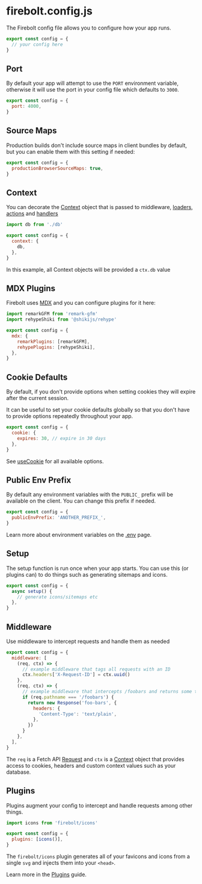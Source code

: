 <Meta
  title='Reference: firebolt.config.js'
  description='API Reference for the firebolt config file.'
/>

# firebolt.config.js

The Firebolt config file allows you to configure how your app runs.

```jsx title='firebolt.config.js' lineNumbers
export const config = {
  // your config here
}
```

## Port

By default your app will attempt to use the `PORT` environment variable, otherwise it will use the port in your config file which defaults to `3000`.

```jsx title='firebolt.config.js' lineNumbers
export const config = {
  port: 4000,
}
```

## Source Maps

Production builds don't include source maps in client bundles by default, but you can enable them with this setting if needed:

```jsx title='firebolt.config.js' lineNumbers
export const config = {
  productionBrowserSourceMaps: true,
}
```

## Context

You can decorate the [Context](/docs/ref/context) object that is passed to middleware, [loaders](/docs/loaders), [actions](/docs/actions) and [handlers](/docs/ref/handler.js)

```jsx title='firebolt.config.js' lineNumbers
import db from './db'

export const config = {
  context: {
    db,
  },
}
```

In this example, all Context objects will be provided a `ctx.db` value

## MDX Plugins

Firebolt uses [MDX](https://mdxjs.com/) and you can configure plugins for it here:

```jsx title='firebolt.config.js' lineNumbers
import remarkGFM from 'remark-gfm'
import rehypeShiki from '@shikijs/rehype'

export const config = {
  mdx: {
    remarkPlugins: [remarkGFM],
    rehypePlugins: [rehypeShiki],
  },
}
```

## Cookie Defaults

By default, if you don't provide options when setting cookies they will expire after the current session.

It can be useful to set your cookie defaults globally so that you don't have to provide options repeatedly throughout your app.

```jsx title='firebolt.config.js' lineNumbers
export const config = {
  cookie: {
    expires: 30, // expire in 30 days
  },
}
```

See [useCookie](/docs/ref/useCookie) for all available options.

## Public Env Prefix

By default any environment variables with the `PUBLIC_` prefix will be available on the client. You can change this prefix if needed.

```jsx title='firebolt.config.js' lineNumbers
export const config = {
  publicEnvPrefix: 'ANOTHER_PREFIX_',
}
```

Learn more about environment variables on the [.env](/docs/ref/env) page.

## Setup

The setup function is run once when your app starts. You can use this (or plugins can) to do things such as generating sitemaps and icons.

```jsx title='firebolt.config.js' lineNumbers
export const config = {
  async setup() {
    // generate icons/sitemaps etc
  },
}
```

## Middleware

Use middleware to intercept requests and handle them as needed

```jsx title='firebolt.config.js' lineNumbers
export const config = {
  middleware: [
    (req, ctx) => {
      // example middleware that tags all requests with an ID
      ctx.headers['X-Request-ID'] = ctx.uuid()
    },
    (req, ctx) => {
      // example middleware that intercepts /foobars and returns some text
      if (req.pathname === '/foobars') {
        return new Response('foo-bars', {
          headers: {
            'Content-Type': 'text/plain',
          },
        })
      }
    },
  ],
}
```

The `req` is a Fetch API [Request](https://developer.mozilla.org/en-US/docs/Web/API/Request) and `ctx` is a [Context](/docs/ref/context) object that provides access to cookies, headers and custom context values such as your database.

## Plugins

Plugins augment your config to intercept and handle requests among other things.

```jsx title='firebolt.config.js' lineNumbers
import icons from 'firebolt/icons'

export const config = {
  plugins: [icons()],
}
```

The `firebolt/icons` plugin generates all of your favicons and icons from a single `svg` and injects them into your `<head>`.

Learn more in the [Plugins](/docs/guides/plugins) guide.
